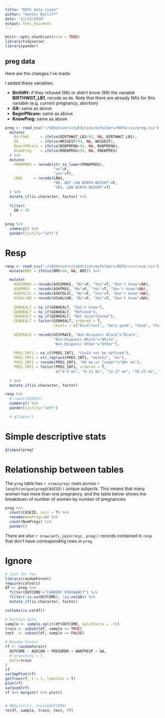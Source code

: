 ```yaml
---
title: "NSFG data clean"
author: "Hunter Ratliff"
date: "11/13/2019"
output: html_document
---
```


```r
knitr::opts_chunk$set(echo = TRUE)
library(tidyverse)
library(pander)
```

## preg data

Here are the changes I've made:


I added these variables:

- **BirthWt:** if they refused (98) or didn't know (99) the variable __BIRTHWGT_LB1__, recode as `NA`. Note that there are already NA's for this variable (e.g. current pregnancy, abortion)
- **GA:** same as above
- **BeginPNcare:** same as above
- **KnowPreg:** same as above

```r
preg <- read_csv("~/SASUniversityEdition/myfolders/NSFG/csv/preg.csv") %>%
  mutate(
    BirthWt     = ifelse(BIRTHWGT_LB1>95, NA, BIRTHWGT_LB1),
    GA          = ifelse(WKSGEST>94, NA, WKSGEST),
    BeginPNcare = ifelse(BGNPRENA>94, NA, BGNPRENA),
    KnowPreg    = ifelse(KNEWPREG>94, NA, KNEWPREG)
  ) %>%
  mutate(
    PMARPREG = recode(str_to_lower(PMARPREG), 
                      "no"=F, 
                      "yes"=T),
    LBW1     = recode(LBW1, 
                      "NO, NOT LOW BIRTH WEIGHT"=F,
                      "YES, LOW BIRTH WEIGHT"=T)
  ) %>%
  mutate_if(is.character, factor) %>%
  
  filter(
    GA < 45
  )
  
preg %>%
  summary() %>% 
  pander(justify="left")
```


# Resp

```r
resp <- read_csv("~/SASUniversityEdition/myfolders/NSFG/csv/resp.csv") %>%
  mutate(BMI = ifelse(BMI>94, NA, BMI)) %>%

  mutate(
    ASKSMOKE = recode(ASKSMOKE, "No"=F, "Yes"=T, "Don't know"=NA),
    ASKPREG  = recode(ASKPREG, "No"=F, "Yes"=T, "Don't know"=NA),
    ASKFOLIC = recode(ASKFOLIC, "No"=F, "Yes"=T, "Don't know"=NA),
    USUALCAR = recode(USUALCAR, "No"=F, "Yes"=T, "Don't know"=NA),
    
    GENHEALT = na_if(GENHEALT, "Don't know"),
    GENHEALT = na_if(GENHEALT, "Refused"),
    GENHEALT = na_if(GENHEALT, "Not ascertained"),
    GENHEALT = factor(GENHEALT, ordered = T,
                      levels = c("Excellent", "Very good", "Good", "Fair", "Poor")),
    
    HISPRACE = recode(HISPRACE, "Non-Hispanic Black"="Black",
                      "Non-Hispanic White"="White",
                      "Non-Hispanic Other"="Other"),
    
    PREG_INT1 = na_if(PREG_INT1, "Could not be defined"),
    PREG_INT1 = str_replace(PREG_INT1, "months", "mo"),
    PREG_INT1 = recode(PREG_INT1, "60 mo or longer"="60+ mo"),
    PREG_INT1 = factor(PREG_INT1, ordered = T,
                       c("0-5 mo", "6-11 mo", "12-17 mo", "18-23 mo", "24-59 mo", "60+ mo"))
    
  ) %>%
  mutate_if(is.character, factor) 

resp %>%
  # count(HIEDUC)
  summary() %>% 
  pander(justify="left")

  # glimpse()
```


# Simple descriptive stats

```r
glimpse(preg)
```


# Relationship between tables

The `preg` table has `r nrow(preg)` rows across `r length(unique(preg$CASEID))` unique subjects. This means that many women had more than one pregnancy, and the table below shows the breakdown of number of women by number of pregnancies

```r
preg %>%
  count(CASEID, sort = T) %>%
  rename(NumPregs=n) %>%
  count(NumPregs) %>%
  pander()
```

There are also `r nrow(anti_join(resp, preg))` records contained in `resp` that don't have corresponding rows in `preg`



# Ignore

```r
# Just for fun
library(randomForest)
require(caTools)
df <- preg %>% 
  filter(OUTCOME!="CURRENT PREGNANCY") %>%
  filter(!is.na(OUTCOME), !is.na(GA)) %>%
  mutate_if(is.character, factor)

colSums(is.na(df))

# Partion data
sample <- sample.split(df$OUTCOME, SplitRatio = .75)
train <- subset(df, sample == TRUE)
test  <- subset(df, sample == FALSE)

# Random forest
rf <- randomForest(
  OUTCOME ~ AGECON + PREGORDR + WANTRESP + GA,
  # proximity = T,
  data=train
)
rf
varImpPlot(rf)
getTree(rf, k = 1, labelVar = T)
plot(rf)
varUsed(rf)
rf %>% margin() %>% plot()


# MDSplot(rf, train$OUTCOME)
rm(df, sample, train, test, rf)
```


